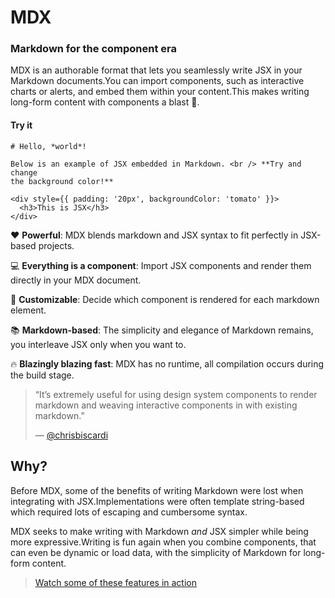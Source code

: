 # MDX

### Markdown for the component era

MDX is an authorable format that lets you seamlessly write JSX in your Markdown
documents.You can import components, such as interactive charts or alerts, and
embed them within your content.This makes writing long-form content with
components a blast :rocket:.

#### Try it

```.mdx
# Hello, *world*!

Below is an example of JSX embedded in Markdown. <br /> **Try and change
the background color!**

<div style={{ padding: '20px', backgroundColor: 'tomato' }}>
  <h3>This is JSX</h3>
</div>
```

:heart: **Powerful**: MDX blends markdown and JSX syntax to fit perfectly in
JSX-based projects.

:computer: **Everything is a component**: Import JSX components and render them
directly in your MDX document.

:wrench: **Customizable**: Decide which component is rendered for each markdown
element.

:books: **Markdown-based**: The simplicity and elegance of Markdown remains,
you interleave JSX only when you want to.

:fire: **Blazingly blazing fast**: MDX has no runtime, all compilation occurs
during the build stage.

> “It’s extremely useful for using design system components to render markdown
> and weaving interactive components in with existing markdown.”
>
> — [@chrisbiscardi][quote]

## Why?

Before MDX, some of the benefits of writing Markdown were lost when integrating
with JSX.Implementations were often template string-based which required lots
of escaping and cumbersome syntax.

MDX seeks to make writing with Markdown _and_ JSX simpler while being more
expressive.Writing is fun again when you combine components, that can
even be dynamic or load data, with the simplicity of Markdown for long-form
content.

> [Watch some of these features in action][intro]

[quote]: https://twitter.com/chrisbiscardi/status/1022304288326864896
[intro]: https://www.youtube.com/watch?v=d2sQiI5NFAM&list=PLV5CVI1eNcJgCrPH_e6d57KRUTiDZgs0u
